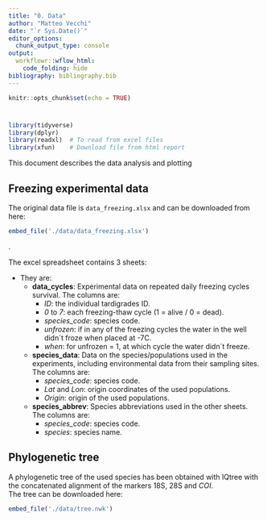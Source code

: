 ---
title: "0. Data"
author: "Matteo Vecchi"
date: "`r Sys.Date()`"
editor_options:
  chunk_output_type: console
output: 
  workflowr::wflow_html:
    code_folding: hide 
bibliography: bibliography.bib
---

```{r setup, include=FALSE}
knitr::opts_chunk$set(echo = TRUE)
```

#
```{r packages, message = FALSE, warning=FALSE}
library(tidyverse)
library(dplyr)
library(readxl)  # To read from excel files
library(xfun)    # Download file from html report
```

This document describes the data analysis and plotting 

## Freezing experimental data

The original data file is `data_freezing.xlsx` and can be downloaded from here:
```{r echo=FALSE}
embed_file('./data/data_freezing.xlsx')
```
.  
  
The excel spreadsheet contains 3 sheets:

* They are:
  + **data_cycles**:  Experimental data on repeated daily freezing cycles survival. The columns are:
    + *ID*: the individual tardigrades ID.
    + *0* to *7*: each freezing-thaw cycle (1 = alive / 0 = dead).
    + *species_code*: species code.
    + *unfrozen*: if in any of the freezing cycles the water in the well didn´t froze when placed at -7C.
    + *when*: for unfrozen = 1, at which cycle the water didn´t freeze.
  + **species_data**:  Data on the species/populations used in the experiments, including environmental data from their sampling sites. The columns are:
    + *species_code*: species code.
    + *Lat* and *Lon*: origin coordinates of the used populations.
    + *Origin*: origin of the used populations.
  + **species_abbrev**:  Species abbreviations used in the other sheets. The columns are:
    + *species_code*: species code.
    + *species*: species name.
    
## Phylogenetic tree
A phylogenetic tree of the used species has been obtained with IQtree with the concatenated alignment of the markers 18S, 28S and *COI*.  
The tree can be downloaded here: 
```{r echo=FALSE}
embed_file('./data/tree.nwk')
```
